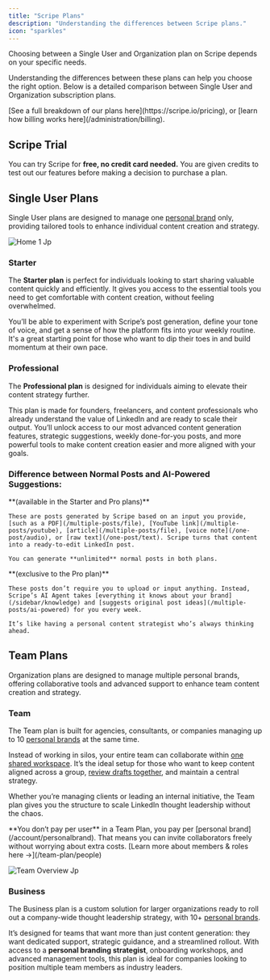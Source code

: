 ```yaml
---
title: "Scripe Plans"
description: "Understanding the differences between Scripe plans."
icon: "sparkles"
---
```


Choosing between a Single User and Organization plan on Scripe depends on your specific needs.

Understanding the differences between these plans can help you choose the right option. Below is a detailed comparison between Single User and Organization subscription plans.

<Info>
  [See a full breakdown of our plans here](https://scripe.io/pricing), or [learn how billing works here](/administration/billing).
</Info>

## Scripe Trial

You can try Scripe for **free, no credit card needed.** You are given credits to test out our features before making a decision to purchase a plan.

## **Single User Plans**

Single User plans are designed to manage one [personal brand](/account/personalbrand) only, providing tailored tools to enhance individual content creation and strategy.

![Home 1 Jp](/images/home-1.jpg)

### **Starter**

The **Starter plan** is perfect for individuals looking to start sharing valuable content quickly and efficiently. It gives you access to the essential tools you need to get comfortable with content creation, without feeling overwhelmed.

You’ll be able to experiment with Scripe’s post generation, define your tone of voice, and get a sense of how the platform fits into your weekly routine. It's a great starting point for those who want to dip their toes in and build momentum at their own pace.

### **Professional**

The **Professional plan** is designed for individuals aiming to elevate their content strategy further.

This plan is made for founders, freelancers, and content professionals who already understand the value of LinkedIn and are ready to scale their output. You’ll unlock access to our most advanced content generation features, strategic suggestions, weekly done-for-you posts, and more powerful tools to make content creation easier and more aligned with your goals.

### Difference between Normal Posts and AI-Powered Suggestions:

<CardGroup cols={2}>
  <Card title="Normal Posts" icon="message-pen">
    **(available in the Starter and Pro plans)**

    These are posts generated by Scripe based on an input you provide, [such as a PDF](/multiple-posts/file), [YouTube link](/multiple-posts/youtube), [article](/multiple-posts/file), [voice note](/one-post/audio), or [raw text](/one-post/text). Scripe turns that content into a ready-to-edit LinkedIn post. 

    You can generate **unlimited** normal posts in both plans.
  </Card>
  <Card title="AI-Powered Suggestions" icon="sparkles">
    **(exclusive to the Pro plan)**

    These posts don’t require you to upload or input anything. Instead, Scripe’s AI Agent takes [everything it knows about your brand](/sidebar/knowledge) and [suggests original post ideas](/multiple-posts/ai-powered) for you every week. 

    It’s like having a personal content strategist who’s always thinking ahead.
  </Card>
</CardGroup>

## **Team Plans**

Organization plans are designed to manage multiple personal brands, offering collaborative tools and advanced support to enhance team content creation and strategy.

### Team

The Team plan is built for agencies, consultants, or companies managing up to 10 [personal brands](/account/personalbrand) at the same time.

Instead of working in silos, your entire team can collaborate within [one shared workspace](/team-plan/workspace). It’s the ideal setup for those who want to keep content aligned across a group, [review drafts together](/team-plan/content-approval), and maintain a central strategy.

Whether you’re managing clients or leading an internal initiative, the Team plan gives you the structure to scale LinkedIn thought leadership without the chaos.

<Info>
  **You don’t pay per user** in a Team Plan, you pay per [personal brand](/account/personalbrand). That means you can invite collaborators freely without worrying about extra costs. [Learn more about members & roles here →](/team-plan/people)
</Info>

![Team Overview Jp](/images/team-overview.jpg)

### Business

The Business plan is a custom solution for larger organizations ready to roll out a company-wide thought leadership strategy, with 10\+ [personal brands](/account/personalbrand).

It’s designed for teams that want more than just content generation: they want dedicated support, strategic guidance, and a streamlined rollout. With access to a **personal branding strategist**, onboarding workshops, and advanced management tools, this plan is ideal for companies looking to position multiple team members as industry leaders.